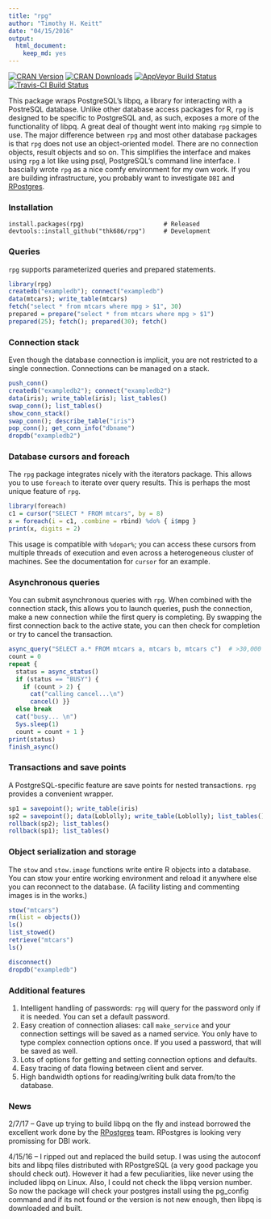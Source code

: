 ```yaml
---
title: "rpg"
author: "Timothy H. Keitt"
date: "04/15/2016"
output:
  html_document:
    keep_md: yes
---
```


[![CRAN Version](http://www.r-pkg.org/badges/version/rpg)](http://www.r-pkg.org/badges/version/rpg) [![CRAN Downloads](http://cranlogs.r-pkg.org/badges/rpg)](http://cran.rstudio.com/web/packages/rpg/index.html) [![AppVeyor Build Status](https://ci.appveyor.com/api/projects/status/github/thk686/rpg?branch=master&svg=true)](https://ci.appveyor.com/project/thk686/rpg) [![Travis-CI Build Status](https://travis-ci.org/thk686/rpg.svg?branch=master)](https://travis-ci.org/thk686/rpg) 

This package wraps PostgreSQL's libpq, a library for interacting with a PostreSQL database. Unlike other database access packages for R, ```rpg``` is designed to be specific to PostgreSQL and, as such, exposes a more of the functionality of libpq. A great deal of thought went into making ```rpg``` simple to use. The major difference between ```rpg``` and most other database packages is that ```rpg``` does not use an object-oriented model. There are no connection objects, result objects and so on. This simplifies the interface and makes using ```rpg``` a lot like using psql, PostgreSQL's command line interface. I bascially wrote ```rpg``` as a nice comfy environment for my own work. If you are building infrastructure, you probably want to investigate ```DBI``` and [RPostgres](https://github.com/rstats-db/RPostgres).

### Installation

```
install.packages(rpg)                      # Released
devtools::install_github("thk686/rpg")     # Development
```

### Queries

```rpg``` supports parameterized queries and prepared statements.

```r
library(rpg)
createdb("exampledb"); connect("exampledb")
data(mtcars); write_table(mtcars)
fetch("select * from mtcars where mpg > $1", 30)
prepared = prepare("select * from mtcars where mpg > $1")
prepared(25); fetch(); prepared(30); fetch()
```

### Connection stack

Even though the database connection is implicit, you are not restricted to a single connection. Connections can be managed on a stack.

```r
push_conn()
createdb("exampledb2"); connect("exampledb2")
data(iris); write_table(iris); list_tables()
swap_conn(); list_tables()
show_conn_stack()
swap_conn(); describe_table("iris")
pop_conn(); get_conn_info("dbname")
dropdb("exampledb2")
```

### Database cursors and foreach

The ```rpg``` package integrates nicely with the iterators package. This allows you to use ```foreach``` to iterate over query results. This is perhaps the most unique feature of ```rpg```.

```r
library(foreach)
c1 = cursor("SELECT * FROM mtcars", by = 8)
x = foreach(i = c1, .combine = rbind) %do% { i$mpg }
print(x, digits = 2)
```

This usage is compatible with ```%dopar%```; you can access these cursors from multiple threads of execution and even across a heterogeneous cluster of machines. See the documentation for ```cursor``` for an example.

### Asynchronous queries

You can submit asynchronous queries with ```rpg```. When combined with the connection stack, this allows you to launch queries, push the connection, make a new connection while the first query is completing. By swapping the first connection back to the active state, you can then check for completion or try to cancel the transaction.

```r
async_query("SELECT a.* FROM mtcars a, mtcars b, mtcars c")  # >30,000 rows
count = 0
repeat {
  status = async_status()
  if (status == "BUSY") {
    if (count > 2) {
      cat("calling cancel...\n")
      cancel() }}
  else break
  cat("busy... \n")
  Sys.sleep(1)
  count = count + 1 }
print(status)
finish_async()
```

### Transactions and save points

A PostgreSQL-specific feature are save points for nested transactions. ```rpg``` provides a convenient wrapper.

```r
sp1 = savepoint(); write_table(iris)
sp2 = savepoint(); data(Loblolly); write_table(Loblolly); list_tables()
rollback(sp2); list_tables()
rollback(sp1); list_tables()
```

### Object serialization and storage

The ```stow``` and ```stow.image``` functions write entire R objects into a database. You can stow your entire working environment and reload it anywhere else you can reconnect to the database. (A facility listing and commenting images is in the works.)

```r
stow("mtcars")
rm(list = objects())
ls()
list_stowed()
retrieve("mtcars")
ls()

disconnect()
dropdb("exampledb")
```

### Additional features

1. Intelligent handling of passwords: ```rpg``` will query for the password only if it is needed. You can set a default password.
1. Easy creation of connection aliases: call ```make_service``` and your connection settings will be saved as a named service. You only have to type complex connection options once. If you used a password, that will be saved as well.
1. Lots of options for getting and setting connection options and defaults.
1. Easy tracing of data flowing between client and server.
1. High bandwidth options for reading/writing bulk data from/to the database.

### News

2/7/17 -- Gave up trying to build libpq on the fly and instead borrowed the excellent work done by the [RPostgres](https://github.com/rstats-db/RPostgres) team. RPostgres is looking very promissing for DBI work.

4/15/16 -- I ripped out and replaced the build setup. I was using the autoconf bits and libpq files distributed with RPostgreSQL (a very good package you should check out). However it had a few peculiarities, like never using the included libpq on Linux. Also, I could not check the libpq version number. So now the package will check your postgres install using the pg_config command and if its not found or the version is not new enough, then libpq is downloaded and built.

